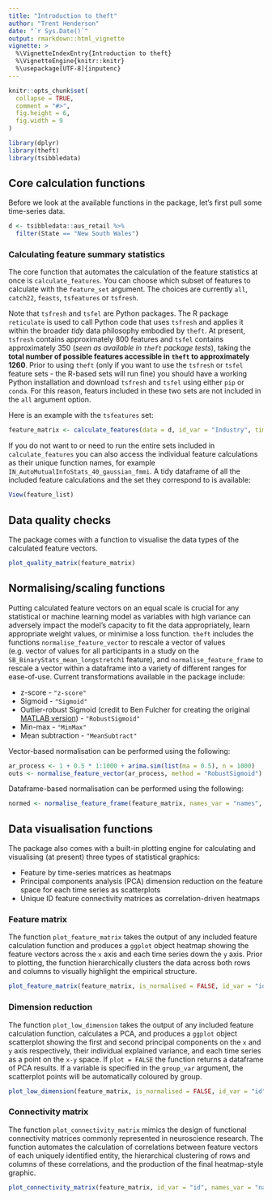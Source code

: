 ```yaml
---
title: "Introduction to theft"
author: "Trent Henderson"
date: "`r Sys.Date()`"
output: rmarkdown::html_vignette
vignette: >
  %\VignetteIndexEntry{Introduction to theft}
  %\VignetteEngine{knitr::knitr}
  %\usepackage[UTF-8]{inputenc}
---
```


```r
knitr::opts_chunk$set(
  collapse = TRUE,
  comment = "#>",
  fig.height = 6,
  fig.width = 9
)
```

```r
library(dplyr)
library(theft)
library(tsibbledata)
```

## Core calculation functions

Before we look at the available functions in the package, let's first pull some time-series data.

```r
d <- tsibbledata::aus_retail %>%
  filter(State == "New South Wales")
```

### Calculating feature summary statistics

The core function that automates the calculation of the feature statistics at once is `calculate_features`. You can choose which subset of features to calculate with the `feature_set` argument. The choices are currently `all`, `catch22`, `feasts`, `tsfeatures` or `tsfresh`.

Note that `tsfresh` and `tsfel` are Python packages. The R package `reticulate` is used to call Python code that uses `tsfresh` and applies it within the broader *tidy* data philosophy embodied by `theft`. At present, `tsfresh` contains approximately 800 features and `tsfel` contains approximately 350 (*seen as available in `theft` package tests*), taking the **total number of possible features accessible in `theft` to approximately 1260**. Prior to using `theft` (only if you want to use the `tsfresh` or `tsfel` feature sets - the R-based sets will run fine) you should have a working Python installation and download `tsfresh` and `tsfel` using either `pip` or `conda`. For this reason, featurs included in these two sets are not included in the `all` argument option. 

Here is an example with the `tsfeatures` set:

```r
feature_matrix <- calculate_features(data = d, id_var = "Industry", time_var = "Month", values_var = "Turnover", feature_set = "tsfeatures")
```

If you do not want to or need to run the entire sets included in `calculate_features` you can also access the individual feature calculations as their unique function names, for example `IN_AutoMutualInfoStats_40_gaussian_fmmi`. A tidy dataframe of all the included feature calculations and the set they correspond to is available:

```r
View(feature_list)
```

## Data quality checks

The package comes with a function to visualise the data types of the calculated feature vectors.

```r
plot_quality_matrix(feature_matrix)
```

## Normalising/scaling functions

Putting calculated feature vectors on an equal scale is crucial for any statistical or machine learning model as variables with high variance can adversely impact the model's capacity to fit the data appropriately, learn appropriate weight values, or minimise a loss function. `theft` includes the functions `normalise_feature_vector` to rescale a vector of values (e.g. vector of values for all participants in a study on the `SB_BinaryStats_mean_longstretch1` feature), and `normalise_feature_frame` to rescale a vector within a dataframe into a variety of different ranges for ease-of-use. Current transformations available in the package include:

* z-score - `"z-score"`
* Sigmoid - `"Sigmoid"`
* Outlier-robust Sigmoid (credit to Ben Fulcher for creating the original [MATLAB version](https://github.com/benfulcher/hctsa)) - `"RobustSigmoid"`
* Min-max - `"MinMax"`
* Mean subtraction - `"MeanSubtract"`

Vector-based normalisation can be performed using the following:

```r
ar_process <- 1 + 0.5 * 1:1000 + arima.sim(list(ma = 0.5), n = 1000)
outs <- normalise_feature_vector(ar_process, method = "RobustSigmoid")
```

Dataframe-based normalisation can be performed using the following:

```r
normed <- normalise_feature_frame(feature_matrix, names_var = "names", values_var = "values", method = c("RobustSigmoid"))
```

## Data visualisation functions

The package also comes with a built-in plotting engine for calculating and visualising (at present) three types of statistical graphics:

* Feature by time-series matrices as heatmaps
* Principal components analysis (PCA) dimension reduction on the feature space for each time series as scatterplots
* Unique ID feature connectivity matrices as correlation-driven heatmaps

### Feature matrix

The function `plot_feature_matrix` takes the output of any included feature calculation function and produces a `ggplot` object heatmap showing the feature vectors across the `x` axis and each time series down the `y` axis. Prior to plotting, the function hierarchically clusters the data across both rows and columns to visually highlight the empirical structure.

```r
plot_feature_matrix(feature_matrix, is_normalised = FALSE, id_var = "id", method = "RobustSigmoid")
```

### Dimension reduction

The function `plot_low_dimension` takes the output of any included feature calculation function, calculates a PCA, and produces a `ggplot` object scatterplot showing the first and second principal components on the `x` and `y` axis respectively, their individual explained variance, and each time series as a point on the `x-y` space. If `plot = FALSE` the function returns a dataframe of PCA results. If a variable is specified in the `group_var` argument, the scatterplot points will be automatically coloured by group.

```r
plot_low_dimension(feature_matrix, is_normalised = FALSE, id_var = "id", group_var = NULL, method = "RobustSigmoid", plot = TRUE)
```

### Connectivity matrix

The function `plot_connectivity_matrix` mimics the design of functional connectivity matrices commonly represented in neuroscience research. The function automates the calculation of correlations between feature vectors of each uniquely identified entity, the hierarchical clustering of rows and columns of these correlations, and the production of the final heatmap-style graphic.

```r
plot_connectivity_matrix(feature_matrix, id_var = "id", names_var = "names", values_var = "values")
```
